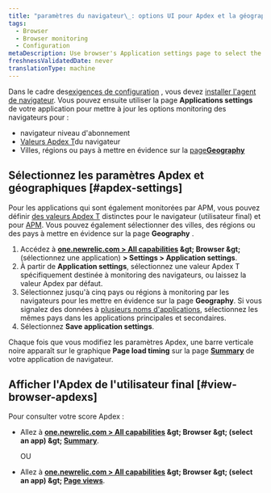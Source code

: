 ```yaml
---
title: "paramètres du navigateur\_: options UI pour Apdex et la géographie"
tags:
  - Browser
  - Browser monitoring
  - Configuration
metaDescription: Use browser's Application settings page to select the end-user Apdex value and geographical locations.
freshnessValidatedDate: never
translationType: machine
---
```


Dans le cadre des[exigences de configuration](/docs/browser/new-relic-browser/welcome-new-relic-browser/compatibility-requirements) <InlinePopover type="browser" />, vous devez [installer l&apos;agent de navigateur](/docs/browser/new-relic-browser/installation/install-new-relic-browser-agent). Vous pouvez ensuite utiliser la page <DNT>**Applications settings**</DNT> de votre application pour mettre à jour les options monitoring des navigateurs pour :

* navigateur niveau d&apos;abonnement
* [Valeurs Apdex T](/docs/apm/new-relic-apm/apdex/apdex-measuring-user-satisfaction)du navigateur
* Villes, régions ou pays à mettre en évidence sur la [page<DNT>**Geography**</DNT>](/docs/browser/new-relic-browser/browser-pro-features/filterable-geography-webpage-metrics-location)

## Sélectionnez les paramètres Apdex et géographiques [#apdex-settings]

Pour les applications qui sont également monitorées par APM, vous pouvez définir [des valeurs Apdex T](/docs/apm/new-relic-apm/apdex/apdex-measuring-user-satisfaction) distinctes pour le navigateur (utilisateur final) et pour [APM](/docs/apm/new-relic-apm/apdex/apdex-measure-user-satisfaction/#apm-apdex). Vous pouvez également sélectionner des villes, des régions ou des pays à mettre en évidence sur la page <DNT>**Geography**</DNT> .

1. Accédez à <DNT>**[one.newrelic.com &gt; All capabilities](https://one.newrelic.com/all-capabilities) &amp;gt; Browser &amp;gt;**</DNT> (sélectionnez une application) <DNT>**&gt; Settings &gt; Application settings**</DNT>.
2. À partir de <DNT>**Application settings**</DNT>, sélectionnez une valeur Apdex T spécifiquement destinée à monitoring des navigateurs, ou laissez la valeur Apdex par défaut.
3. Sélectionnez jusqu&apos;à cinq pays ou régions à monitoring par les navigateurs pour les mettre en évidence sur la page <DNT>**Geography**</DNT>. Si vous signalez des données à [plusieurs noms d&apos;applications](/docs/agents/manage-apm-agents/app-naming/use-multiple-names-app), sélectionnez les mêmes pays dans les applications principales et secondaires.
4. Sélectionnez <DNT>**Save application settings**</DNT>.

Chaque fois que vous modifiez les paramètres Apdex, une barre verticale noire apparaît sur le graphique <DNT>**Page load timing**</DNT> sur la page <DNT>**[Summary](/docs/browser/new-relic-browser/getting-started/browser-overview-website-performance-glance)**</DNT> de votre application de navigateur.

## Afficher l&apos;Apdex de l&apos;utilisateur final [#view-browser-apdexs]

Pour consulter votre score Apdex :

* Allez à <DNT>**[one.newrelic.com &gt; All capabilities](https://one.newrelic.com/all-capabilities) &amp;gt; Browser &amp;gt; (select an app) &amp;gt; [Summary](/docs/browser/new-relic-browser/getting-started/browser-overview-website-performance-glance)**</DNT>.

  OU

* Allez à <DNT>**[one.newrelic.com &gt; All capabilities](https://one.newrelic.com/all-capabilities) &amp;gt; Browser &amp;gt; (select an app) &amp;gt; [Page views](/docs/browser/new-relic-browser/additional-standard-features/page-views-understanding-your-sites-popularity)**</DNT>.